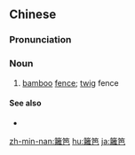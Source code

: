 {{also|篱笆}}
==Chinese==
{{zh-forms|s=篱笆}}

===Pronunciation===
{{zh-pron
|m=líba
|cat=n
}}

===Noun===
{{zh-noun}}

# [[bamboo]] [[fence]]; [[twig]] fence

====See also====
* {{zh-l|柵欄}}

{{zh-cat|Advanced}}

[[zh-min-nan:籬笆]]
[[hu:籬笆]]
[[ja:籬笆]]
